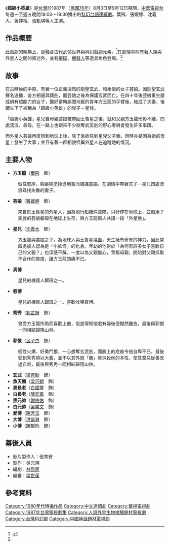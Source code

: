 
{{Infobox television
| show_name     = 超級小英雄
| genre         = 科幻武俠
| country       = {{ROC}}
| language      = [[台語|台語]]
| runtime       = 30分
| producer      = 張育安
| story         = 林盈辰
| story_editor  = 梁世葆
| location      = [[台灣|台灣]]
| company       = [[中華電視台|中華電視台]]
| first_aired   = {{start date|1987|08|03|}}  
| last_aired    = {{end date|1987|09|12}}
}}

《'''超級小英雄'''》是[[台灣|台灣]]於1987年（[[民國76年|民國76年]]）8月3日至9月12日期間，[[中華電視台|中華電視台]]每週一至週五晚間19:00～19:30播出的[[科幻|科幻]][[台語|台語]][[連續劇|連續劇]]。葉飛、張媛婷、沈義大、黃仲裕、張凱琪等人主演。

==作品概要==
此戲劇的架構上，是融合古代武俠世界與科幻戲劇元素。<ref name="CTV">{{cite journal zh |title=「超級小英雄」不是蓋的！ |journal=華視綜合週刊 |volume=825 |pages=30～33 |publisher=華視綜合週刊社|date=1987年8月16日 |location=台灣 |accessdate=2015年4月27日}}</ref>在劇情中除有著人類與外星人之間的敘述外，並有[[飛碟|飛碟]]、[[機器人|機器人]]等道具角色登場。<ref name="CTV"/>

==故事==
在古時候的中原，有著一位正義凜然的劍聖玄武、和柔情的女子芸娘。因劍聖玄武聲名遠播，各方相逼其鑄劍，而芸娘之後為保護玄武而亡。在四十年後芸娘重生變成俱有超能力的女子，醫好當時誤闖地窖的青年方玉龍的手臂後，結成了夫妻，後續生下了被稱為「超級小英雄」的兒子－星兒。

「超級小英雄」星兒自母親芸娘被帶回土魯星之後，就和父親方玉龍形影不離，四處流浪、尋母。在一路上也跟來不少欲奪武玄劍的野心者與會發生許多事蹟。

而外星人芸娘再度回到地球上後，除了急欲見到星兒父子倆，同時亦是因為她的母星上發生了大事；並且有著一群相貌怪異外星人在追蹤她的情況。

==主要人物==
*'''方玉龍'''（[[葉飛|葉飛]]　飾）
:個性憨厚，糊裏糊塗掉進地窖而結識芸娘。在劇情中帶著其子－星兒四處流浪尋找失散的妻子。

*'''芸娘'''（[[張媛婷|張媛婷]]　飾）
:來自於土魯星的外星人，因為飛行船機件故障，只好停在地球上，並借用了美麗的芸娘軀殼在地球上生存，與方玉龍兩人共譜一段「外星戀」。

*'''星兒'''（[[沈義大|沈義大]]　飾）
:方玉龍與芸娘之子，為地球人與土魯星混血，天生擁有奇異的神力，因此常四處被人認為是「小妖怪」的化身。年幼的他對於「為何有許多女子喜歡自己的父親？」也深感不解。一度以為父親變心，背叛母親，開始對父親採取不合作的態度，讓方玉龍頭痛不已。

*'''真博'''
:星兒的機器人跟班之一。

*'''假博'''
:星兒的機器人跟班之一。喜歡吐嘲真博。

*'''秀秀'''（[[劉芷妍|劉芷妍]]　飾）
:曾受方玉龍所助而喜歡上他，但是得知他君有婦後便黯然離去，最後與郭恨一同相結歸隱山林。

*'''郭恨'''（[[呂子杰|呂子杰]]　飾）
:個性火爆、好勇鬥狠，一心想奪玄武劍，而臉上的疤痕令他自卑不已，最後受到秀秀撓以大義，並不以其外貌「醜」就抹殺他的本性，使其棄惡從善改過自新，最後與秀秀一同相結歸隱山林。

*'''玄武'''（[[梁育勳|梁育勳]]　飾）
*'''魚天楓'''（[[梁巧穎|梁巧穎]]　飾）
*'''黑長老'''（[[白國豐|白國豐]]　飾）
*'''白長老'''（[[陳宏嘉|陳宏嘉]]　飾）
*'''黑元帥'''（[[謝宗佑|謝宗佑]]　飾）
* '''白元帥'''（[[梁馨文|梁馨文]]　飾）
*'''愛博'''（[[陳芳玉|陳芳玉]]　飾）
*'''大博'''（[[洪紫淋|洪紫淋]]　飾）
*'''小博'''（[[陳郁昀|陳郁昀]]　飾）

==幕後人員==
*影片製作人：張育安
*製作：[[吳元翔|吳元翔]]
*編劇：[[林盈辰|林盈辰]]
*編審：[[梁世葆|梁世葆]]

==參考資料==
{{reflist}}

{{台灣古裝/年代/武俠電視劇}}
[[Category:1980年代特攝作品|Category:1980年代特攝作品]]
[[Category:中文連續劇|Category:中文連續劇]]
[[Category:華視電視劇|Category:華視電視劇]]
[[Category:1987年台灣電視劇集|Category:1987年台灣電視劇集]]
[[Category:人與外星生物接觸題材電視劇|Category:人與外星生物接觸題材電視劇]]
[[Category:台灣科幻劇|Category:台灣科幻劇]]
[[Category:中國神話題材電視劇|Category:中國神話題材電視劇]]